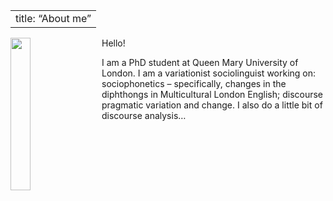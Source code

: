 
---
title: "About me"
---

<img src="IMG_6790.jpg" style="width:25%; margin-right: 20px" align="left">



Hello!

I am a PhD student at Queen Mary University of London. I am a variationist sociolinguist working on: sociophonetics -- specifically, changes in the diphthongs in Multicultural London English; discourse pragmatic variation and change. I also do a little bit of discourse analysis...
